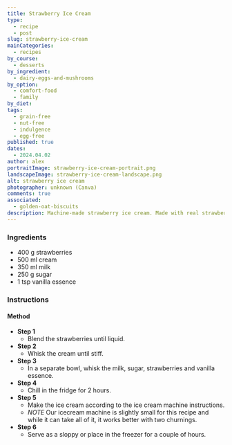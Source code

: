 ```yaml
---
title: Strawberry Ice Cream
type:
  - recipe
  - post
slug: strawberry-ice-cream
mainCategories:
  - recipes
by_course:
  - desserts
by_ingredient:
  - dairy-eggs-and-mushrooms
by_option:
  - comfort-food
  - family
by_diet:
tags:
  - grain-free
  - nut-free
  - indulgence
  - egg-free
published: true
dates:
  - 2024.04.02
author: alex
portraitImage: strawberry-ice-cream-portrait.png
landscapeImage: strawberry-ice-cream-landscape.png
alt: strawberry ice cream
photographer: unknown (Canva)
comments: true
associated:
  - golden-oat-biscuits
description: Machine-made strawberry ice cream. Made with real strawberries and pefected by Isla, it was declared to be better than the ice cream they ate at the shop - go Mummy!
---
```


<Ingredients>

### Ingredients

- 400 g strawberries
- 500 ml cream
- 350 ml milk
- 250 g sugar
- 1 tsp vanilla essence

</Ingredients>

<Instructions>

### Instructions

#### Method

- **Step 1**
  - Blend the strawberries until liquid.
- **Step 2**
  - Whisk the cream until stiff.
- **Step 3**
  - In a separate bowl, whisk the milk, sugar, strawberries and vanilla essence.
- **Step 4**
  - Chill in the fridge for 2 hours.
- **Step 5**
  - Make the ice cream according to the ice cream machine instructions.
  - _NOTE_ Our icecream machine is slightly small for this recipe and while it can take all of it, it works better with two churnings.
- **Step 6**
  - Serve as a sloppy or place in the freezer for a couple of hours.

</Instructions>
